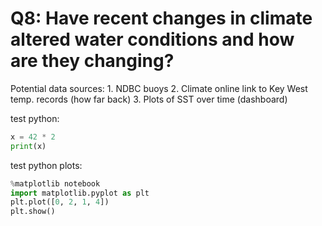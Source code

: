# Q8: Have recent changes in climate altered water conditions and how are they changing?

Potential data sources:
1. NDBC buoys
2. Climate online link to Key West temp. records (how far back)
3. Plots of SST over time (dashboard)

test python:

```python
x = 42 * 2
print(x) 
```

test python plots:
```python
%matplotlib notebook
import matplotlib.pyplot as plt
plt.plot([0, 2, 1, 4])
plt.show()
```

